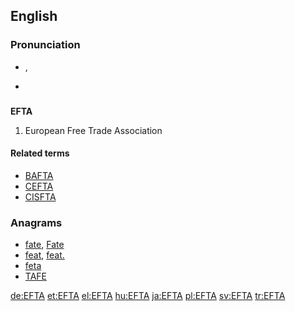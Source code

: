 ==English==

===Pronunciation===
* {{IPA|/ɛf.tɑː/}}, {{X-SAMPA|/Ef.tA:/}}
* {{hyphenation|eff-tah}}

==={{acronym}}===
'''EFTA'''

# European Free Trade Association

====Related terms====
* [[BAFTA]]
* [[CEFTA]]
* [[CISFTA]]

===Anagrams===
* [[fate#English|fate]], [[Fate#English|Fate]]
* [[feat#English|feat]], [[feat.#English|feat.]]
* [[feta#English|feta]]
* [[TAFE#English|TAFE]]

[[de:EFTA]]
[[et:EFTA]]
[[el:EFTA]]
[[hu:EFTA]]
[[ja:EFTA]]
[[pl:EFTA]]
[[sv:EFTA]]
[[tr:EFTA]]